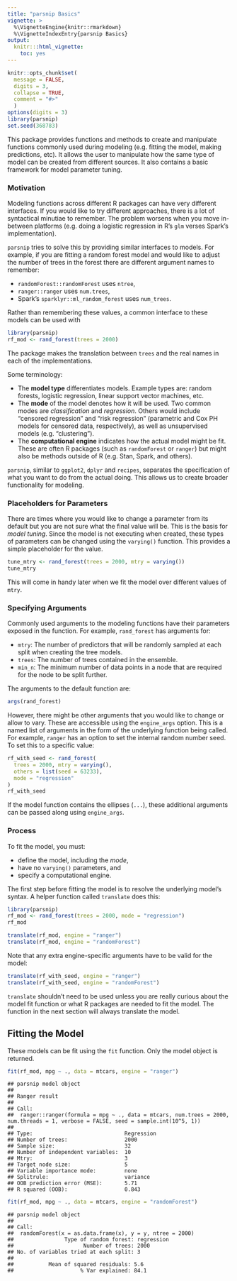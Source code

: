 ```yaml
---
title: "parsnip Basics"
vignette: >
  %\VignetteEngine{knitr::rmarkdown}
  %\VignetteIndexEntry{parsnip Basics}
output:
  knitr:::html_vignette:
    toc: yes
---
```


```r
knitr::opts_chunk$set(
  message = FALSE,
  digits = 3,
  collapse = TRUE,
  comment = "#>"
  )
options(digits = 3)
library(parsnip)
set.seed(368783)
```


This package provides functions and methods to create and manipulate functions commonly used during modeling (e.g. fitting the model, making predictions, etc). It allows the user to manipulate how the same type of model can be created from different sources. It also contains a basic framework for model parameter tuning. 


### Motivation

Modeling functions across different R packages can have very different interfaces. If you would like to try different approaches, there is a lot of syntactical minutiae to remember. The problem worsens when you move in-between platforms (e.g. doing a logistic regression in R's `glm` verses Spark's implementation). 

`parsnip` tries to solve this by providing similar interfaces to models. For example, if you are fitting a random forest model and would like to adjust the number of trees in the forest there are different argument names to remember:

* `randomForest::randomForest` uses `ntree`,
* `ranger::ranger` uses `num.trees`,  
* Spark's `sparklyr::ml_random_forest` uses `num_trees`.

Rather than remembering these values, a common interface to these models can be used with

```r
library(parsnip)
rf_mod <- rand_forest(trees = 2000)
``` 

The package makes the translation between `trees` and the real names in each of the implementations. 

Some terminology:

* The **model type** differentiates models. Example types are: random forests, logistic regression, linear support vector machines, etc. 
* The **mode** of the model denotes how it will be used. Two common modes are _classification_ and _regression_. Others would include "censored regression" and "risk regression" (parametric and Cox PH models for censored data, respectively), as well as unsupervised models (e.g. "clustering"). 
* The **computational engine** indicates how the actual model might be fit. These are often R packages (such as `randomForest` or `ranger`) but might also be methods outside of R (e.g. Stan, Spark, and others). 

`parsnip`, similar to `ggplot2`, `dplyr` and `recipes`, separates the specification of what you want to do from the actual doing. This allows us to create broader functionality for modeling. 


### Placeholders for Parameters

There are times where you would like to change a parameter from its default but you are not sure what the final value will be. This is the basis for _model tuning_. Since the model is not executing when created, these types of parameters can be changed using the `varying()` function. This provides a simple placeholder for the value. 

```r
tune_mtry <- rand_forest(trees = 2000, mtry = varying())
tune_mtry
```

This will come in handy later when we fit the model over different values of `mtry`. 

### Specifying Arguments

Commonly used arguments to the modeling functions have their parameters exposed in the function. For example, `rand_forest` has arguments for:

* `mtry`: The number of predictors that will be randomly sampled at each split when creating the tree models.
* `trees`: The number of trees contained in the ensemble.
* `min_n`: The minimum number of data points in a node that are required for the node to be split further.

The arguments to the default function are:

```r
args(rand_forest)
```

However, there might be other arguments that you would like to change or allow to vary. These are accessible using the `engine_args` option. This is a named list of arguments in the form of the underlying function being called. For example, `ranger` has an option to set the internal random number seed. To set this to a specific value: 

```r
rf_with_seed <- rand_forest(
  trees = 2000, mtry = varying(), 
  others = list(seed = 63233), 
  mode = "regression"
)
rf_with_seed
```

If the model function contains the ellipses (`...`), these additional arguments can be passed along using `engine_args`. 

### Process

To fit the model, you must:

* define the model, including the _mode_,
* have no `varying()` parameters, and
* specify a computational engine. 

The first step before fitting the model is to resolve the underlying model's syntax. A helper function called `translate` does this:

```r
library(parsnip)
rf_mod <- rand_forest(trees = 2000, mode = "regression")
rf_mod

translate(rf_mod, engine = "ranger")
translate(rf_mod, engine = "randomForest")
```

Note that any extra engine-specific arguments have to be valid for the model:

```r
translate(rf_with_seed, engine = "ranger")
translate(rf_with_seed, engine = "randomForest")
```

`translate` shouldn't need to be used unless you are really curious about the model fit function or what R packages are needed to fit the model. The function in the next section will always translate the model. 


## Fitting the Model

These models can be fit using the `fit` function. Only the model object is returned. 

```r
fit(rf_mod, mpg ~ ., data = mtcars, engine = "ranger")
```

```
## parsnip model object
## 
## Ranger result
## 
## Call:
##  ranger::ranger(formula = mpg ~ ., data = mtcars, num.trees = 2000,      num.threads = 1, verbose = FALSE, seed = sample.int(10^5, 1)) 
## 
## Type:                             Regression 
## Number of trees:                  2000 
## Sample size:                      32 
## Number of independent variables:  10 
## Mtry:                             3 
## Target node size:                 5 
## Variable importance mode:         none 
## Splitrule:                        variance 
## OOB prediction error (MSE):       5.71 
## R squared (OOB):                  0.843
```


```r
fit(rf_mod, mpg ~ ., data = mtcars, engine = "randomForest")
```

```
## parsnip model object
## 
## Call:
##  randomForest(x = as.data.frame(x), y = y, ntree = 2000) 
##                Type of random forest: regression
##                      Number of trees: 2000
## No. of variables tried at each split: 3
## 
##           Mean of squared residuals: 5.6
##                     % Var explained: 84.1
```
